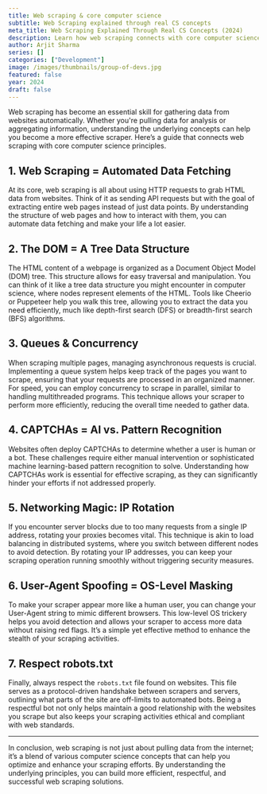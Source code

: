 ```yaml
---
title: Web scraping & core computer science 
subtitle: Web Scraping explained through real CS concepts
meta_title: Web Scraping Explained Through Real CS Concepts (2024)
description: Learn how web scraping connects with core computer science concepts like tree structures, concurrency, and pattern recognition. A practical guide for developers building smarter scrapers in 2024.
author: Arjit Sharma
series: []
categories: ["Development"]
image: /images/thumbnails/group-of-devs.jpg
featured: false
year: 2024
draft: false
---
```

Web scraping has become an essential skill for gathering data from websites automatically. Whether you're pulling data for analysis or aggregating information, understanding the underlying concepts can help you become a more effective scraper. Here’s a guide that connects web scraping with core computer science principles.

## 1. Web Scraping = Automated Data Fetching

At its core, web scraping is all about using HTTP requests to grab HTML data from websites. Think of it as sending API requests but with the goal of extracting entire web pages instead of just data points. By understanding the structure of web pages and how to interact with them, you can automate data fetching and make your life a lot easier.

## 2. The DOM = A Tree Data Structure

The HTML content of a webpage is organized as a Document Object Model (DOM) tree. This structure allows for easy traversal and manipulation. You can think of it like a tree data structure you might encounter in computer science, where nodes represent elements of the HTML. Tools like Cheerio or Puppeteer help you walk this tree, allowing you to extract the data you need efficiently, much like depth-first search (DFS) or breadth-first search (BFS) algorithms.

## 3. Queues & Concurrency

When scraping multiple pages, managing asynchronous requests is crucial. Implementing a queue system helps keep track of the pages you want to scrape, ensuring that your requests are processed in an organized manner. For speed, you can employ concurrency to scrape in parallel, similar to handling multithreaded programs. This technique allows your scraper to perform more efficiently, reducing the overall time needed to gather data.

## 4. CAPTCHAs = AI vs. Pattern Recognition

Websites often deploy CAPTCHAs to determine whether a user is human or a bot. These challenges require either manual intervention or sophisticated machine learning-based pattern recognition to solve. Understanding how CAPTCHAs work is essential for effective scraping, as they can significantly hinder your efforts if not addressed properly.

## 5. Networking Magic: IP Rotation

If you encounter server blocks due to too many requests from a single IP address, rotating your proxies becomes vital. This technique is akin to load balancing in distributed systems, where you switch between different nodes to avoid detection. By rotating your IP addresses, you can keep your scraping operation running smoothly without triggering security measures.

## 6. User-Agent Spoofing = OS-Level Masking

To make your scraper appear more like a human user, you can change your User-Agent string to mimic different browsers. This low-level OS trickery helps you avoid detection and allows your scraper to access more data without raising red flags. It’s a simple yet effective method to enhance the stealth of your scraping activities.

## 7. Respect robots.txt

Finally, always respect the `robots.txt` file found on websites. This file serves as a protocol-driven handshake between scrapers and servers, outlining what parts of the site are off-limits to automated bots. Being a respectful bot not only helps maintain a good relationship with the websites you scrape but also keeps your scraping activities ethical and compliant with web standards.

---

In conclusion, web scraping is not just about pulling data from the internet; it’s a blend of various computer science concepts that can help you optimize and enhance your scraping efforts. By understanding the underlying principles, you can build more efficient, respectful, and successful web scraping solutions.